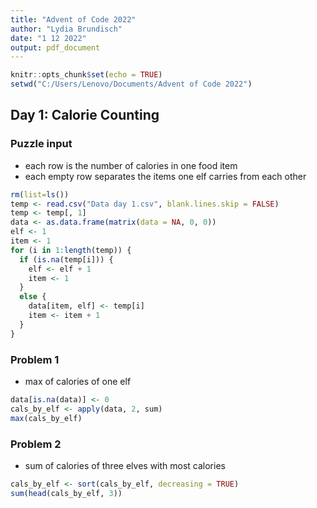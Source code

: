 ---
title: "Advent of Code 2022"
author: "Lydia Brundisch"
date: "1 12 2022"
output: pdf_document
---

```{r setup, include=FALSE}
knitr::opts_chunk$set(echo = TRUE)
setwd("C:/Users/Lenovo/Documents/Advent of Code 2022")
```

## Day 1: Calorie Counting

### Puzzle input

- each row is the number of calories in one food item
- each empty row separates the items one elf carries from each other

```{r data prep}
rm(list=ls())
temp <- read.csv("Data day 1.csv", blank.lines.skip = FALSE)
temp <- temp[, 1]
data <- as.data.frame(matrix(data = NA, 0, 0))
elf <- 1
item <- 1
for (i in 1:length(temp)) {
  if (is.na(temp[i])) {
    elf <- elf + 1
    item <- 1
  }
  else {
    data[item, elf] <- temp[i]
    item <- item + 1
  }
}
```

### Problem 1

- max of calories of one elf

```{r solution 1}
data[is.na(data)] <- 0
cals_by_elf <- apply(data, 2, sum)
max(cals_by_elf)
```
### Problem 2

- sum of calories of three elves with most calories

```{r solution 1}
cals_by_elf <- sort(cals_by_elf, decreasing = TRUE)
sum(head(cals_by_elf, 3))
```